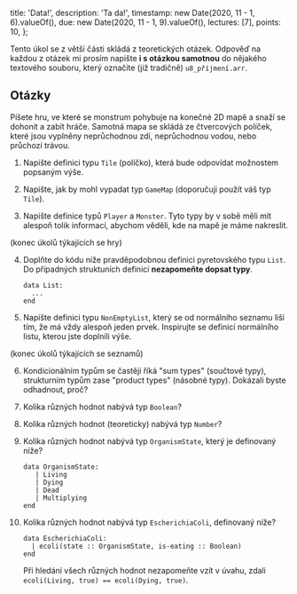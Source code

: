   title: 'Data!',
  description: 'Ta da!',
  timestamp: new Date(2020, 11 - 1, 6).valueOf(),
  due: new Date(2020, 11 - 1, 9).valueOf(),
  lectures: [7],
  points: 10,
};

Tento úkol se z větší části skládá z teoretických otázek. Odpověď na každou z otázek mi prosím napište **i s otázkou samotnou** do nějakého textového souboru, který označíte (již tradičně) `u8_příjmení.arr`.

## Otázky

Píšete hru, ve které se monstrum pohybuje na konečné 2D mapě a snaží se dohonit a zabít hráče. Samotná mapa se skládá ze čtvercových políček, které jsou vyplněny neprůchodnou zdí, neprůchodnou vodou, nebo průchozí trávou.

1. Napište definici typu `Tile` (políčko), která bude odpovídat možnostem popsaným výše.

2. Napište, jak by mohl vypadat typ `GameMap` (doporučuji použít váš typ `Tile`).

3. Napište definice typů `Player` a `Monster`. Tyto typy by v sobě měli mít alespoň tolik informací, abychom věděli, kde na mapě je máme nakreslit.

(konec úkolů týkajících se hry)

4. Doplňte do kódu níže pravděpodobnou definici pyretovského typu `List`. Do případných struktuních definicí **nezapomeňte dopsat typy**.

   ```
   data List:
     ...
   end
   ```

5. Napište definici typu `NonEmptyList`, který se od normálního seznamu liší tím, že má vždy alespoň jeden prvek. Inspirujte se definicí normálního listu, kterou jste doplnili výše.

(konec úkolů týkajících se seznamů)

6. Kondicionálním typům se častěji říká "sum types" (součtové typy), strukturním typům zase "product types" (násobné typy). Dokázali byste odhadnout, proč?

7. Kolika různých hodnot nabývá typ `Boolean`?

8. Kolika různých hodnot (teoreticky) nabývá typ `Number`?

9. Kolika různých hodnot nabývá typ `OrganismState`, který je definovaný níže?

   ```
   data OrganismState:
      | Living
      | Dying
      | Dead
      | Multiplying
   end
   ```

10. Kolika různých hodnot nabývá typ `EscherichiaColi`, definovaný níže?

    ```
    data EscherichiaColi:
      | ecoli(state :: OrganismState, is-eating :: Boolean)
    end
    ```

    Při hledání všech různých hodnot nezapomeňte vzít v úvahu, zdali `ecoli(Living, true) == ecoli(Dying, true)`.
